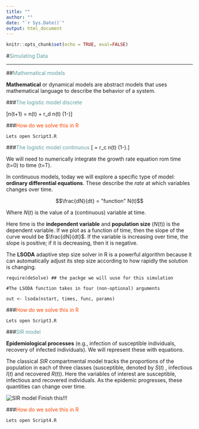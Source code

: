 ```yaml
---
title: ""
author: ""
date: "`r Sys.Date()`"
output: html_document
---
```


```r
knitr::opts_chunk$set(echo = TRUE, eval=FALSE)
```

#<span style="color:cadetblue">Simulating Data</span>

***

##<span style="color:cadetblue">Mathematical models</span>

**Mathematical** or dynamical models are abstract models that uses mathematical language to describe the behavior of a system.

###<span style="color:cadetblue">The logistic model discrete</span>

 \[n(t+1) = n(t) + r_d n(t) \left(1-\frac{n(t)}{K}\right)\]
 

###<span style="color:orangered">How do we solve this in R</span>

```
Lets open Script3.R
```
 
###<span style="color:cadetblue">The logistic model continuous</span>
\[\frac{dn(t)}{dt} = r_c n(t) \left(1-\frac{n(t)}{K}\right).\]
 
We will need to numerically integrate the growth rate equation rom time \(t=0\) to time \(t=T\).

In continuous models, today we will explore a specific type of model:  **ordinary differential equations**. These describe the *rate* at which variables changes over time.

$$\frac{dN}{dt} = "function" N(t)$$

Where $N(t)$ is the value of a (continuous) variable at time. 

Here time is the **independent variable** and **population size** ($N(t)$) is the dependent variable. If we plot as a function
of time, then the slope of the curve would be $\frac{dN}{dt}$. If the variable is increasing over time, the slope is positive;
if it is decreasing, then it is negative. 

The **LSODA** adaptive step size solver in R is a powerful algorithm because it can automatically adjust its step size according to how rapidly the solution is changing.


```
require(deSolve) ## the packge we will uuse for this simulation

#The LSODA function takes in four (non-optional) arguments

out <- lsoda(nstart, times, func, params)
```




###<span style="color:orangered">How do we solve this in R</span>

```
Lets open Script3.R
```



###<span style="color:cadetblue">SIR model</span>


**Epidemiological processes** (e.g., infection of susceptible individuals, recovery of infected individuals). We will represent these with equations.

The classical $SIR$ compartmental model tracks the proportions of the population in each of three classes
(susceptible, denoted by $S(t)$ , infectious $I(t)$ and recovered $R(t)$). Here the variables of interest are
susceptible, infectious and recovered individuals. As the epidemic progresses, these quantities can change over
time.

![SIR model](sir.png)
Finish this!!!



###<span style="color:orangered">How do we solve this in R</span>

```
Lets open Script4.R
```